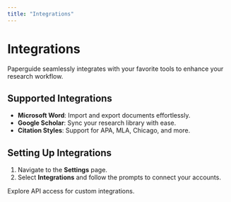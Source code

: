 ```yaml
---
title: "Integrations"
---
```


# Integrations

Paperguide seamlessly integrates with your favorite tools to enhance your research workflow.

## Supported Integrations

- **Microsoft Word**: Import and export documents effortlessly.
- **Google Scholar**: Sync your research library with ease.
- **Citation Styles**: Support for APA, MLA, Chicago, and more.

## Setting Up Integrations

1. Navigate to the **Settings** page.
2. Select **Integrations** and follow the prompts to connect your accounts.

<Expandable title="Advanced Integrations" default-open="false">
  Explore API access for custom integrations.
</Expandable>
